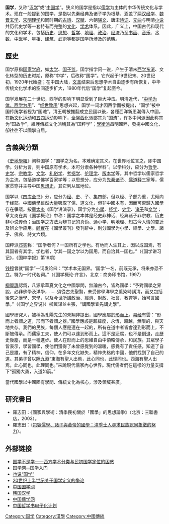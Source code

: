 {{No footnotes|time=2016-10-19T15:01:52+00:00}}
{{Globalize}}
{{他用|国学 (消歧义)}}
'''国学'''，又称“[[汉学|汉学]]”或“[[中国学|中国学]]”。狭义的国学是指以[[儒学|儒学]]为主体的中华传统文化与学术。现在一般提到的国学，是指以先秦经典及诸子学为根基，涵盖了[[两汉|两汉]][[经学|经学]]、[[魏晋|魏晋]][[玄学|玄学]]、[[宋朝|宋]][[明|明]][[宋明理學|理学]]和同时期的[[古体诗|古詩]]、[[汉赋|汉赋]]、六朝[[骈文|骈文]]、唐宋[[诗词|诗词]]、[[元曲|元曲]]与明清[[小说|小说]]并历代史学等一套特有而完整的[[文化|文化]]、[[学术|学术]]体系。因此，广义上，中国古代和现代的文化和学术，包括[[历史|历史]]、[[思想|思想]]、[[哲学|哲学]]、[[地理|地理]]、[[政治|政治]]、[[经济|经济]]乃至[[书画|书画]]、[[音乐|音乐]]、[[术数|术数]]、[[中医学|中医学]]、[[星相|星相]]、[[建筑|建筑]]、[[武術|武術]]等都是国学所涉及的范畴。

== 歷史 ==
国学原指[[国学_(学府)|国家学府]]，如[[太学|太学]]、[[国子监|国子监]]。国学指学问一说，产生于清末[[西学东渐|西学东渐]]、文化转型的历史时期，原称“中学”，后改称“国学”。它兴起于19世纪末、20世纪初，1920年代始盛；在中国大陆，[[文革|文革]]结束后思想学术自由逐步有所恢复，中华传统文化学术的空间逐步扩大，1980年代后“国学”复起至今。

国学发展在二十世纪，西学的影响下明显受到了巨大冲击。明清近代，“[[中学为体，西学为用|中学为体，西学为用]]”、“[[经世致用|经世致用]]”思想兴起，国学一词才因西学而被提出，“国学”被中国传统学者视为“国魂”。清王朝被推翻成立民國以後，各種西洋新思潮傳入中國，在[[新文化运动|新文化运动]]和[[五四运动|五四运动]]影响下，[[全盤西化|全盤西化]]派鄙其为“国渣”，许多中间派因此称其为“国故学”，維護傳統文化派稱其為“国粹学”；[[學衡派|學衡派]]昌明國粹，發揚中國文化，卻往往不以國學自居。

== 含義與分類 ==
《[[史地學報|史地學報]]》阐释国学：“国学之为名，本难确定其义。在世界地位言之，即中国学。分析为言，则中国原有学术，本可分隶各种学科”。以学科分，应分为[[哲学|哲学]]、[[史学|史学]]、[[宗教学|宗教学]]、[[文学|文学]]、[[礼俗学|礼俗学]]、[[考据学|考据学]]、[[伦理学|伦理学]]、[[版本学|版本学]]等。其中哲学以儒家哲学为主流，包括道学佛学百家学等；以思想分，应分为[[先秦|先秦]][[诸子|诸子]]、[[儒家|儒]][[道|道]][[释|释]]三家等，儒家贯穿并主导中国[[思想史|思想史]]，其它列从属地位。

国学以《[[四库全书|四库全书]]》分，应分为[[经|经]]、[[史書_(東亞)|史]]、子、[[集部|集]]四部，但以经、子部为重，尤倾向于经部。中國佛學雖然大量吸取了儒、道文化，但非中國本有，因而可否歸入國學存在爭議。按[[章太炎|章太炎]]《国学讲演录》，国学分为[[小学_(學問)|小學]]、[[经学|经学]]、[[史学|史学]]、[[诸子百家|诸子]]和[[文学|文学]]；章太炎在其《国学概论》中称：国学之本体是经史非神话、经典诸子非宗教、历史非小说传奇；治国学之方法为辨书记的真伪、通小学、明地理、知古今人情的变迁及辨文学应用。[[顧實|顧實]]在《國學叢刊》發刊辭中，則分國學为小學、經學、史學、諸子、佛典、詩文六類。

国粹派[[邓实|邓实]]称：“国学者何？一国所有之学也。有地而人生其上，因以成国焉，有其国者有其学。学也者，学其一国之学以为国用，而自治其一国也。”（《国学讲习记》，《国粹学报》第19期）

[[钱穆|钱穆]]曾就“国学”一词发论曰：“学术本无国界。‘国学’一名，前既无承，将来亦恐不立。特为一时代名词。”（《国学概论·弁言》，北京：商务印书馆，1997）

[[柳翼謀|柳翼謀]]認爲，凡源承華夏文化之中國學問，無論古今，皆為國學：“予對國學之界說，必非佛學及洋學，……須從古先聖賢，未受佛學洋學之薰染時講清，而又包括後來之漢學、宋學，以及今世所講政治、經濟、財政、社會、教育等，始可言國學。”（《国学之界说》）柳翼謀並主張，“講國學宜先講史學”。

國學研究人，被稱為孔陽先生的朱翔非提出，國學應屬於[[形而上|形而上]]。[[易经|易经]]有雲：“形而上者謂之道，形而下者謂之器。”國學應該是超緯度，永恆，超越，無限的，與天地共存。我們的民族，每個人應是連在一起的，所有在道中者皆會達到形而上，不斷被傳承。而儒家工夫，使人們可以達到形而上。這不是迂腐，也不是倒退，走歷史後塵，而是一種進步。使人在形而上的思維自由中領略傳承，和民族。其眾學子皆表示，學習國學，使他們獲得了未曾感覺到的溫暖，感覺有了責任感，知道了自己是誰，有了精神，信仰。在多年文化缺失，精神失格的中國，他們找到了自己的道。其弟子曾以[[陸九淵|陸九淵]]“東海有聖人出焉，此心同也，此理同也。西海有聖人出焉，此心同也，此理同也。”來說現代儒家內心世界。現代儒者們在這樣的力量支撐下“孤獨大勇，入道如箭。”

當代國學以中國固有學問、傳統文化為核心，涉及領域甚廣。

== 研究書目 ==
* 羅志田：《國家與學術：清季民初關於「國學」的思想論爭》（北京：三聯書店，2003）。
* 羅志田：〈[http://140.112.142.79/publish/query_result.asp 包容儒學、諸子與黃帝的國學：清季士人尋求民族認同象徵的努力]{{Wayback|url=http://140.112.142.79/publish/query_result.asp |date=20130812063845 }}〉。

== 外部链接 ==
{{wikiversity|Subject:國學}}
* [https://web.archive.org/web/20050104051307/http://www.guxiang.com/xueshu/others/guoxue/200109/200109100021.htm 国学不是学——西方学术分类与民初国学定位的困惑]
* [http://www.guoxue.com/gxrm/index.htm 国学网--国学入门]{{Wayback|url=http://www.guoxue.com/gxrm/index.htm |date=20060320163248 }}
* [http://www.guoxue.com/discord/gx/gx001.htm 也说“国学”]{{Wayback|url=http://www.guoxue.com/discord/gx/gx001.htm |date=20041023152424 }}
* [http://www.ilf.cn/Guox/12953.html 20世纪上半世纪关于国学定义的争论]{{Wayback|url=http://www.ilf.cn/Guox/12953.html |date=20160306115948 }}
* [https://web.archive.org/web/20160319153305/http://www.confucianism.com.cn/ 中国国学网]
* [http://www.sinology.org 韩国汉学]{{Wayback|url=http://www.sinology.org/ |date=20200403064240 }}
* [http://www.confuchina.com/ 中国儒学网]{{Wayback|url=http://www.confuchina.com/ |date=20060409105409 }}
* [http://ctext.org/zh 中国哲学书电子化计划]{{Webarchive|url=https://wayback.archive-it.org/all/20150924152211/http://ctext.org/zh/ |date=2015-09-24 }}

{{Authority control}}
[[Category:国学|Category:国学]]
[[Category:漢學|Category:漢學]]
[[Category:中國傳統|Category:中國傳統]]